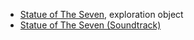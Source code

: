 {{Disambiguation}}
*[[Statue of The Seven]], exploration object
*[[Statue of The Seven (Soundtrack)]]